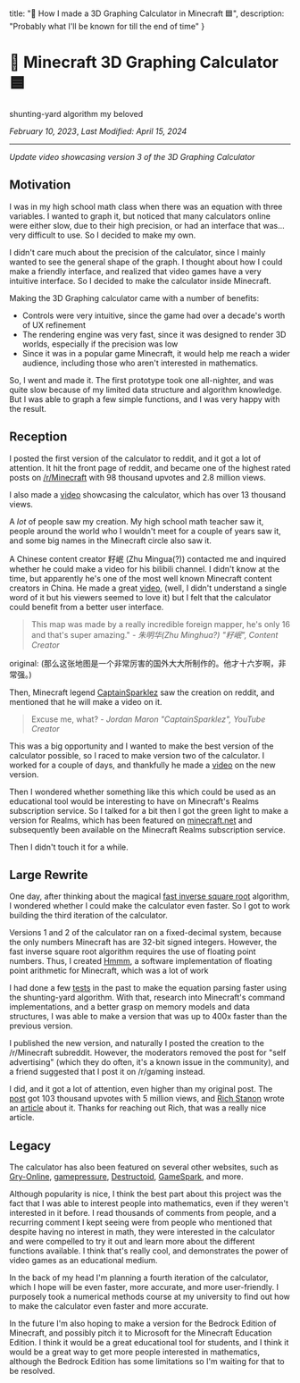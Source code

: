   title: "🧮 How I made a 3D Graphing Calculator in Minecraft 🟦",
  description: "Probably what I'll be known for till the end of time"
}

# 🧮 Minecraft 3D Graphing Calculator 🟦

shunting-yard algorithm my beloved

*February 10, 2023*, *Last Modified: April 15, 2024*

----

<div className="relative" style={{ paddingBottom: "56.25%" }}>
  <MediaDisplay className="absolute p-4" link="https://www.youtube.com/embed/qeyp5FN_WKk" type="iframe" />
</div>

*Update video showcasing version 3 of the 3D Graphing Calculator*

## Motivation

I was in my high school math class when there was an equation with three variables. I wanted to graph it, but noticed that many calculators online were either slow, due to their high precision, or had an interface that was... very difficult to use. So I decided to make my own.

I didn't care much about the precision of the calculator, since I mainly wanted to see the general shape of the graph. I thought about how I could make a friendly interface, and realized that video games have a very intuitive interface. So I decided to make the calculator inside Minecraft.

Making the 3D Graphing calculator came with a number of benefits:

* Controls were very intuitive, since the game had over a decade's worth of UX refinement
* The rendering engine was very fast, since it was designed to render 3D worlds, especially if the precision was low
* Since it was in a popular game Minecraft, it would help me reach a wider audience, including those who aren't interested in mathematics.

So, I went and made it. The first prototype took one all-nighter, and was quite slow because of my limited data structure and algorithm knowledge. But I was able to graph a few simple functions, and I was very happy with the result.

## Reception

I posted the first version of the calculator to reddit, and it got a lot of attention. It hit the front page of reddit, and became one of the highest rated posts on [/r/Minecraft](https://www.reddit.com/r/Minecraft/comments/fgzvi9/i_made_a_realtime_3d_graphing_calculator_in/) with 98 thousand upvotes and 2.8 million views.

I also made a [video](https://youtu.be/qeyp5FN_WKk) showcasing the calculator, which has over 13 thousand views.

A *lot* of people saw my creation. My high school math teacher saw it, people around the world who I wouldn't meet for a couple of years saw it, and some big names in the Minecraft circle also saw it.

A Chinese content creator 籽岷 (Zhu Mingua(?)) contacted me and inquired whether he could make a video for his bilibili channel. I didn't know at the time, but apparently he's one of the most well known Minecraft content creators in China. He made a great [video](https://www.bilibili.com/video/av96872092/), (well, I didn't understand a single word of it but his viewers seemed to love it) but I felt that the calculator could benefit from a better user interface.

> This map was made by a really incredible foreign mapper, he's only 16 and that's super amazing." *- 朱明华(Zhu Minghua?) "籽岷", Content Creator*

original: (那么这张地图是一个非常厉害的国外大大所制作的。他才十六岁啊，非常强。)

Then, Minecraft legend [CaptainSparklez](https://www.youtube.com/user/CaptainSparklez) saw the creation on reddit, and mentioned that he will make a video on it.

> Excuse me, what? *- Jordan Maron "CaptainSparklez", YouTube Creator*

This was a big opportunity and I wanted to make the best version of the calculator possible, so I raced to make version two of the calculator. I worked for a couple of days, and thankfully he made a [video](https://www.youtube.com/watch?v=8HdL653UGDY) on the new version.

Then I wondered whether something like this which could be used as an educational tool would be interesting to have on Minecraft's Realms subscription service. So I talked for a bit then I got the green light to make a version for Realms, which has been featured on [minecraft.net](https://www.minecraft.net/en-us/article/new-java-realms--realms-midsummer-celebration-) and subsequently been available on the Minecraft Realms subscription service.

Then I didn't touch it for a while.

## Large Rewrite

One day, after thinking about the magical [fast inverse square root](https://en.wikipedia.org/wiki/Fast_inverse_square_root) algorithm, I wondered whether I could make the calculator even faster. So I got to work building the third iteration of the calculator.

Versions 1 and 2 of the calculator ran on a fixed-decimal system, because the only numbers Minecraft has are 32-bit signed integers. However, the fast inverse square root algorithm requires the use of floating point numbers. Thus, I created [Hmmm](https://github.com/hanmindev/Hmmm), a software implementation of floating point arithmetic for Minecraft, which was a lot of work

I had done a few [tests](https://www.youtube.com/watch?v=sD1Kq7GAUuw) in the past to make the equation parsing faster using the shunting-yard algorithm. With that, research into Minecraft's command implementations, and a better grasp on memory models and data structures, I was able to make a version that was up to 400x faster than the previous version.

I published the new version, and naturally I posted the creation to the /r/Minecraft subreddit. However, the moderators removed the post for "self advertising" (which they do often, it's a known issue in the community), and a friend suggested that I post it on /r/gaming instead.

I did, and it got a lot of attention, even higher than my original post. The [post](https://www.reddit.com/r/gaming/comments/t8nzay/i_made_a_realtime_3d_graphing_calculator_in/) got 103 thousand upvotes with 5 million views, and [Rich Stanon](https://www.pcgamer.com/author/rich-stanton/) wrote an [article](https://www.pcgamer.com/this-minecraft-3d-graphing-calculator-is-hypnotic-and-beautiful/) about it. Thanks for reaching out Rich, that was a really nice article.

## Legacy

The calculator has also been featured on several other websites, such as [Gry-Online](https://www.gry-online.pl/newsroom/niezwykly-popis-kreatywnosci-w-minecraft-kalkulator-graficzny/z01d82a), [gamepressure](https://www.gamepressure.com/newsroom/a-remarkable-display-of-creativity-in-minecraft-graphic-calculato/z2193e), [Destructoid](https://www.destructoid.com/minecraft-real-time-3d-graphing-calculator/), [GameSpark](https://www.gamespark.jp/article/2022/03/09/116686.html), and more.

Although popularity is nice, I think the best part about this project was the fact that I was able to interest people into mathematics, even if they weren't interested in it before. I read thousands of comments from people, and a recurring comment I kept seeing were from people who mentioned that despite having no interest in math, they were interested in the calculator and were compelled to try it out and learn more about the different functions available. I think that's really cool, and demonstrates the power of video games as an educational medium.

In the back of my head I'm planning a fourth iteration of the calculator, which I hope will be even faster, more accurate, and more user-friendly. I purposely took a numerical methods course at my university to find out how to make the calculator even faster and more accurate.

In the future I'm also hoping to make a version for the Bedrock Edition of Minecraft, and possibly pitch it to Microsoft for the Minecraft Education Edition. I think it would be a great educational tool for students, and I think it would be a great way to get more people interested in mathematics, although the Bedrock Edition has some limitations so I'm waiting for that to be resolved.